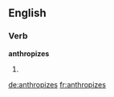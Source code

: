 
==English==

===Verb===
'''anthropizes'''

# {{third-person singular of|[[anthropize]]}}

[[de:anthropizes]]
[[fr:anthropizes]]